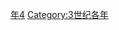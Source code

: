 {{Catnav|頁面分類|历史|歷史時代|年|3世纪各年}}

{{catmore}}
{{Commons category|214}}

[[Category:210年代|年4]]
[[Category:3世纪各年|Category:3世纪各年]]